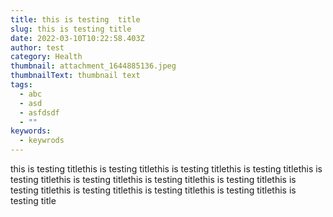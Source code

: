 ```yaml
---
title: this is testing  title
slug: this is testing title
date: 2022-03-10T10:22:58.403Z
author: test
category: Health
thumbnail: attachment_1644885136.jpeg
thumbnailText: thumbnail text
tags:
  - abc
  - asd
  - asfdsdf
  - ""
keywords:
  - keywrods
---
```

this is testing  titlethis is testing  titlethis is testing  titlethis is testing  titlethis is testing  titlethis is testing  titlethis is testing  titlethis is testing  titlethis is testing  titlethis is testing  titlethis is testing  titlethis is testing  titlethis is testing  title